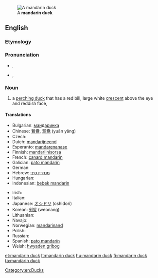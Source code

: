 [[Image:Mandarin.duck.arp.jpg|thumb|A '''mandarin duck''']]
==English==

===Etymology===
{{rfe}}

===Pronunciation===
* {{a|UK}} {{IPA|/ˈmændərɪn dʌk/}}, {{X-SAMPA|/"m{nd@rIn dVk/}}
* {{a|US}} {{IPA|/ˈmændərɪn dʌk/}}, {{X-SAMPA|/"m{nd@rIn dVk/}}
*: {{rhymes|ʌk}}

===Noun===
{{wikipedia}}
{{en-noun|head=[[mandarin]] [[duck]]}}

# a [[perching duck]] that has a red bill, large white [[crescent]] above the eye and reddish face, {{taxlink|Aix galericulata|species}}

====Translations====
{{trans-top|bird}}
* Bulgarian: [[мандаринка]] {{f}}
* Chinese: [[鴛鴦]], [[鸳鸯]] (yuān yāng)
* Czech: {{t-|cs|kachnička mandarinská|f}}
* Dutch: [[mandarijneend]]
* Esperanto: [[mandarenanaso]]
* Finnish: [[mandariinisorsa]]
* French: [[canard mandarin]] {{m}}
* Galician: [[pato mandarín]] {{m}}
* German: {{t+|de|Mandarinente|f}}
* Hebrew: [[מנדרין סיני]] {{m}}
* Hungarian: {{t+|hu|mandarinréce}}
* Indonesian: [[bebek mandarin]]
{{trans-mid}}
* Irish: {{t-|ga|lacha mhandrach|f}}
* Italian: {{t-|it|anatra mandarina|f}}
* Japanese: [[オシドリ]] (oshidori)
* Korean: [[원앙]] (weonang)
* Lithuanian: {{t+|lt|mandarininė antis}}
* Navajo: {{tø|nv|Náátsʼózídę́ę́ʼ naalʼeełí}}
* Norwegian: [[mandarinand]]
* Polish: {{t+|pl|mandarynka|f}}
* Russian: {{t+|ru|мандаринка|f}}
* Spanish: [[pato mandarín]] {{m}}
* Welsh: [[hwyaden gribog]]
{{trans-bottom}}

[[Category:en:Ducks]]

[[et:mandarin duck]]
[[lt:mandarin duck]]
[[hu:mandarin duck]]
[[fi:mandarin duck]]
[[ta:mandarin duck]]